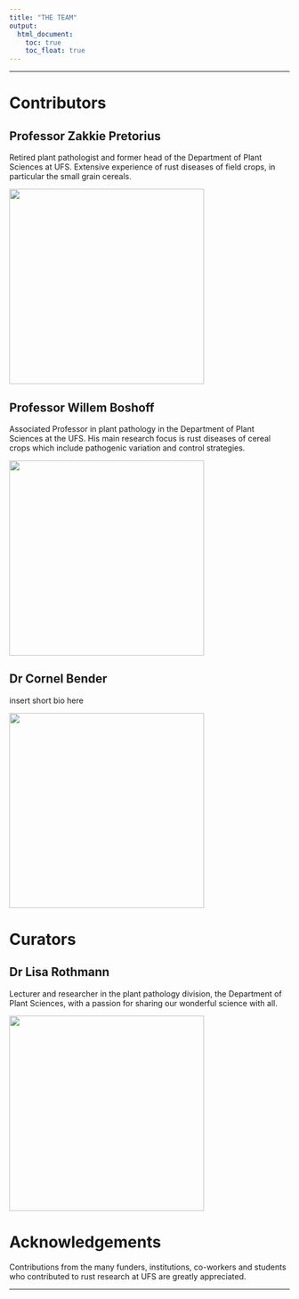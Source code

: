 ```yaml
---
title: "THE TEAM"
output:
  html_document:
    toc: true  
    toc_float: true
---
```

---

# Contributors

## Professor Zakkie Pretorius  
Retired plant pathologist and former head of the Department of Plant Sciences at UFS. Extensive experience of rust diseases of field crops, in particular the small grain cereals.

<img src="profilephotos/zp.jpg" width="350px"> 


## Professor Willem Boshoff 
Associated Professor in plant pathology in the Department of Plant Sciences at the UFS. His main research focus is rust diseases of cereal crops which include pathogenic variation and control strategies. 

<img src="profilephotos/willem.jpeg" width="350px">


## Dr Cornel Bender 
insert short bio here

<img src="profilephotos/cornel.JPG" width="350px">


# Curators 

## Dr Lisa Rothmann
Lecturer and researcher in the plant pathology division, the Department of Plant Sciences, with a passion for sharing our wonderful science with all. 

<img src="profilephotos/lisa.jpg" width="350px"> 


# Acknowledgements
Contributions from the many funders, institutions, co-workers and students who contributed to rust research at UFS are greatly appreciated.

---